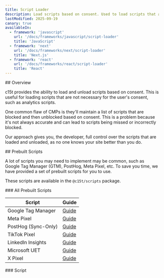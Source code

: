 ```yaml
---
title: Script Loader
description: Load scripts based on consent. Used to load scripts that are not necessary for the user's consent, such as analytics scripts.
lastModified: 2025-09-19
canary: true
availableIn:
  - framework: 'javascript'
    url: '/docs/frameworks/javascript/script-loader'
    title: 'JavaScript'
  - framework: 'next'
    url: '/docs/frameworks/next/script-loader'
    title: 'Next.js'
  - framework: 'react'
    url: '/docs/frameworks/react/script-loader'
    title: 'React'
---
```


<section id="overview">
  ## Overview

  c15t provides the ability to load and unload scripts based on consent. This is useful for loading scripts that are not necessary for the user's consent, such as analytics scripts.

  One common flaw of CMPs is they'll maintain a list of scripts that are blocked and then unblocked based on consent. This is a problem because it's not always accurate and can lead to scripts being missed or incorrectly blocked.

  Our approach gives you, the developer, full control over the scripts that are loaded and unloaded, as no one knows your site better than you do.
</section>

<section id="prebuilt-scripts">
  ## Prebuilt Scripts

  A lot of scripts you may need to implement may be common, such as Google Tag Manager (GTM), PostHog, Meta Pixel, etc. To save you time, we have provided a set of prebuilt scripts for you to use.

  These scripts are available in the `@c15t/scripts` package.
</section>

<section id="scripts-table">
  ### All Prebuilt Scripts

  | Script | Guide |
  | --- | --- |
  | Google Tag Manager | [Guide](/docs/integrations/google-tag-manager) |
  | Meta Pixel | [Guide](/docs/integrations/meta-pixel) |
  | PostHog (Sync-Only) | [Guide](/docs/integrations/posthog) |
  | TikTok Pixel | [Guide](/docs/integrations/tiktok-pixel) |
  | LinkedIn Insights | [Guide](/docs/integrations/linkedin-insights) |
  | Microsoft UET | [Guide](/docs/integrations/microsoft-uet) |
  | X Pixel | [Guide](/docs/integrations/x-pixel) |
</section>

<section id="script-type">
  ### Script

  <AutoTypeTable path="./packages/core/src/libs/script-loader/types.ts" name="Script" />
</section>
